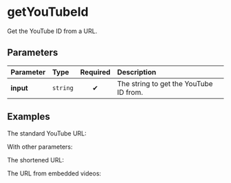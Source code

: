 
# getYouTubeId

Get the YouTube ID from a URL.

## Parameters

| Parameter | Type     | Required | Description                            |
| :-------- | :------- | :------: | :------------------------------------- |
| **input** | `string` |    ✔     | The string to get the YouTube ID from. |

## Examples

The standard YouTube URL:

<Example input="https://www.youtube.com/watch?v=dQw4w9WgXcQ" />

With other parameters:

<Example input="https://www.youtube.com/watch?v=eDtGYygcPyw&ab_channel=Vincinator" />

The shortened URL:

<Example input="https://youtu.be/N7-7HJCXx10" />

The URL from embedded videos:

<Example input="https://www.youtube.com/embed/N7-7HJCXx10" />
